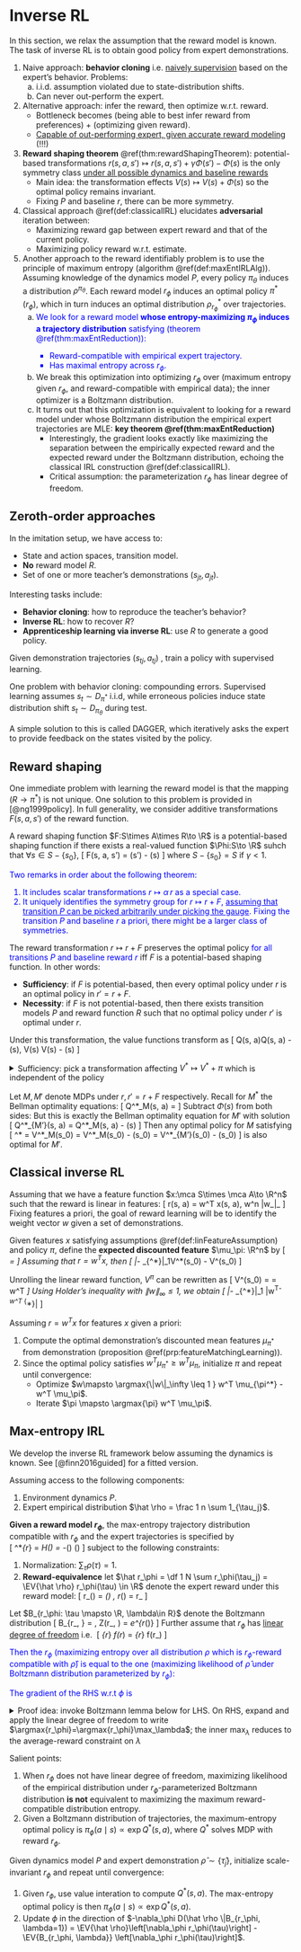 # Inverse RL 

In this section, we relax the assumption that the reward model is known. The task of inverse RL is to obtain good policy from expert demonstrations. 

1. Naive approach: **behavior cloning** i.e. [naively supervision](#imlEasy) based on the expert's behavior. Problems: 
    a. i.i.d. assumption violated due to state-distribution shifts. 
    b. Can never out-perform the expert. 
2. Alternative approach: infer the reward, then optimize w.r.t. reward. 
    - Bottleneck becomes (being able to best infer reward from preferences) + (optimizing given reward). 
    - <u>Capable of out-performing expert, given accurate reward modeling </u> (!!!) 
2. **Reward shaping theorem** \@ref(thm:rewardShapingTheorem): potential-based transformations $r(s, a, s')\mapsto r(s, a, s') + \gamma \Phi(s') - \Phi(s)$ is the only symmetry class <u>under all possible dynamics and baseline rewards</u>
    - Main idea: the transformation effects $V(s) \mapsto V(s) + \Phi(s)$ so the optimal policy remains invariant. 
    - Fixing $P$ and baseline $r$, there can be more symmetry.
3. Classical approach \@ref(def:classicalIRL) elucidates **adversarial** iteration between: 
    - Maximizing reward gap between expert reward and that of the current policy. 
    - Maximizing policy reward w.r.t. estimate. 
4. Another approach to the reward identifiably problem is to use the principle of maximum entropy (algorithm \@ref(def:maxEntIRLAlg)). Assuming knowledge of the dynamics model $P$, every policy $\pi_\theta$ induces a distribution $\rho^{\pi_\theta}$. Each reward model $r_\phi$ induces an optimal policy $\pi^*(r_\phi)$, which in turn induces an optimal distribution $\rho^*_{r_\phi}$ over trajectories.
    a. <span style="color:blue"> We look for a reward model **whose entropy-maximizing $\pi_\phi$ induces a trajectory distribution** satisfying (theorem \@ref(thm:maxEntReduction)): 
        - Reward-compatible with empirical expert trajectory. 
        - Has maximal entropy across $r_\phi$. </span>
    b. We break this optimization into optimizing $r_\phi$ over (maximum entropy given $r_\phi$, and reward-compatible with empirical data); the inner optimizer is a Boltzmann distribution. 
    c. It turns out that this optimization is equivalent to looking for a reward model under whose Boltzmann distribution the empirical expert trajectories are MLE: **key theorem \@ref(thm:maxEntReduction)** 
        - Interestingly, the gradient looks exactly like maximizing the separation between the empirically expected reward and the expected reward under the Boltzmann distribution, echoing the classical IRL construction \@ref(def:classicalIRL). 
        - Critical assumption: the parameterization $r_\phi$ has linear degree of freedom. 

## Zeroth-order approaches {#imlEasy -}

:::{.definition #imlSetup name="problem setup"}
In the imitation setup, we have access to: 

- State and action spaces, transition model. 
- **No** reward model $R$. 
- Set of one or more teacher's demonstrations $(s_{jt}, a_{jt})$. 

Interesting tasks include: 

- **Behavior cloning**: how to reproduce the teacher's behavior?
- **Inverse RL**: how to recover $R$?
- **Apprenticeship learning via inverse RL**: use $R$ to generate a good policy. 
:::

:::{.definition #demoiml name="learning from demonstrations"}
Given demonstration trajectories $(s_{tj}, a_{tj})$ , train a policy with supervised learning. 
:::

One problem with behavior cloning: compounding errors. Supervised learning assumes $s_t\sim D_{\pi^*}$ i.i.d, while erroneous policies induce state distribution shift $s_t\sim D_{\pi_\theta}$ during test. 

A simple solution to this is called DAGGER, which iteratively asks the expert to provide feedback on the states visited by the policy. 

## Reward shaping {#rewardShaping -}

One immediate problem with learning the reward model is that the mapping $(R\to \pi^*)$ is not unique. One solution to this problem is provided in [@ng1999policy]. In full generality, we consider additive transformations $F(s, a, s')$ of the reward function. 

:::{.definition name="potential-based shaping function"}
A reward shaping function $F:S\times A\times R\to \R$ is a potential-based shaping function if there exists a real-valued function $\Phi:S\to \R$ suhch that $\forall s\in S-\{s_0\}$, 
\[ 
    F(s, a, s') = \gamma \Phi(s') - \Phi(s)
\] 
where $S-\{s_0\}=S$ if $\gamma<1$. 
:::

<div style="color:blue">
Two remarks in order about the following theorem: 

1. It includes scalar transformations $r\mapsto \alpha\, r$ as a special case. 
2. It uniquely identifies the symmetry group for $r\mapsto r+F$, <u>assuming that transition $P$ can be picked arbitrarily under picking the gauge</u>. Fixing the transition $P$ and baseline $r$ a priori, there might be a larger class of symmetries. 
</div> 

:::{.theorem #rewardShapingTheorem name="reward shaping theorem"}
The reward transformation $r\mapsto r+F$ preserves the optimal policy <span style="color:blue">for all transitions $P$ and baseline reward $r$</span> iff $F$ is a potential-based shaping function. In other words: 

- **Sufficiency**: if $F$ is potential-based, then every optimal policy under $r$ is an optimal policy in $r'=r+F$. 
- **Necessity**: if $F$ is not potential-based, then there exists transition models $P$ and reward function $R$ such that no optimal policy under $r'$ is optimal under $r$. 

Under this transformation, the value functions transform as 
\[ 
    Q(s, a)\mapsto Q(s, a) - \Phi(s), \quad V(s) \mapsto V(s) - \Phi(s) 
\] 
:::

<details>
<summary>Sufficiency: pick a transformation affecting $V^*\mapsto V^*+\pi$ which is independent of the policy</summary>
</details>

Let $M, M'$ denote MDPs under $r, r'=r+F$ respectively. Recall for $M^*$ the Bellman optimality equations: 
\[ 
    Q^*_M(s, a) 
    = \EV{s'\sim P(\cdot\mid s, a)}\left[
        r(s, a, s') + \gamma \max_{a'\sim A} Q^*M(s', a') 
    \right]
\] 
Subtract $\Phi(s)$ from both sides: 
\begin{align}
    Q^*_M(s, a) - \Phi(s) 
    = \EV{s'\sim P(\cdot\mid s, a)}\left[
        r(s, a, s') + \gamma\, \Phi(s') - \Phi(s) + \gamma \max_{a'\sim A} \left[
            Q^*M(s', a') - \Phi(s) 
        \right]
    \right]
\end{align}
But this is exactly the Bellman optimality equation for $M'$ with solution 
\[ 
    Q^*_{M'}(s, a) = Q^*_M(s, a) - \Phi(s)
\] 
Then any optimal policy for $M$ satisfying 
\[ 
    \pi^* = \argmax{\pi} V^*_M(s_0) =  \argmax{\pi} V^*_M(s_0) - \Phi(s_0) = \argmax{\pi} V^*_{M'}(s_0) - \Phi(s_0)
\] 
is also optimal for $M'$. 

## Classical inverse RL {#iRL -}

:::{.definition #linFeatureAssumption name="linear features"}
Assuming that we have a feature function $x:\mca S\times \mca A\to \R^n$ such that the reward is linear in features: 
\[ 
    r(s, a) = w^T x(s, a), \quad w\in \R^n\text{   and  } \|w_\infty\|_\leq 1 
\] 
Fixing features a priori, the goal of reward learning will be to identify the weight vector $w$ given a set of demonstrations. 
:::

:::{.proposition #featureMatchingLearning name="optimal-policy learning ≈ feature matching"}
Given features $x$ satisfying assumptions \@ref(def:linFeatureAssumption) and policy $\pi$, define the **expected discounted feature** $\mu_\pi: \R^n$ by 
\[ 
    \mu_\pi =  \EV{\pi} \left[
        \sum_{t=0}^\infty \gamma^t x(s_t, a_t)\mid s_0 
    \right]
\] 
Assuming that $r=w^Tx$, then 
\[ 
    \|\mu_\pi - \mu_{\pi^*}\|_1\leq \epsilon \implies V^*(s_0) - V^\pi(s_0) \leq \epsilon
\] 
:::

Unrolling the linear reward function, $V^\pi$ can be rewritten as 
\[ 
    V^\pi(s_0) = \EV{\pi} \left[
        \sum_{t=0}^\infty \gamma^t w^T r(s_t, a_t)\mid s_0 
    \right]
    = w^T \mu_\pi 
\] 
Using Holder's inequality with $\|w\|_\infty \leq 1$, we obtain 
\[ 
    \|\mu_\pi - \mu_{\pi^*}\|_1\leq \epsilon \implies 
    |w^T\mu_\pi - w^T \mu_{\pi^*}| \leq \epsilon
\] 

:::{.definition #classicalIRL name="classical IRL algorithm"}
Assuming $r=w^Tx$ for features $x$ given a priori: 

1. Compute the optimal demonstration's discounted mean features $\mu_{\pi^*}$ from demonstration (proposition \@ref(prp:featureMatchingLearning)). 
2. Since the optimal policy satisfies $w^T \mu_{\pi^*} \geq w^T \mu_{\pi}$, initialize $\pi$ and repeat until convergence: 
    - Optimize $w\mapsto \argmax{\|w\|_\infty \leq 1 } w^T \mu_{\pi^*} - w^T \mu_\pi$. 
    - Iterate $\pi \mapsto \argmax{\pi} w^T \mu_\pi$. 
:::

## Max-entropy IRL {#maxEntropyiRL -}

We develop the inverse RL framework below assuming the dynamics is known. See [@finn2016guided] for a fitted version. 

:::{.definition #maxEntPrinciple name="principle of max entropy in IRL"}
Assuming access to the following components: 

1. Environment dynamics $P$.  
2. Expert empirical distribution $\hat \rho = \frac 1 n \sum 1_{\tau_j}$. 

**Given a reward model $r_\phi$**, the max-entropy trajectory distribution compatible with $r_\phi$ and the expert trajectories is specified by  
\[ 
    \rho^*_{r_\phi} = \max_\rho H(\rho) = -\sum_\tau \rho(\tau) \log \rho(\tau) 
\] 
subject to the following constraints: 

1. Normalization: $\sum_\tau \rho(\tau) = 1$. 
2. **Reward-equivalence** let $\hat r_\phi = \df 1 N \sum r_\phi(\tau_j) = \EV{\hat \rho} r_\phi(\tau) \in \R$ denote the expert reward under this reward model: 
\[ 
    \EV{\tau \sim \rho}r_\phi(\tau) = \sum_\tau \rho(\tau) \, r_\phi(\tau) = \hat r_\phi
\] 
:::

:::{.theorem #maxEntReduction name="max-entropy reduction"}
Let $B_{r_\phi: \tau \mapsto \R, \lambda\in R}$ denote the Boltzmann distribution 
\[ 
    B_{r_\phi, \lambda} = \df{e^{\lambda \, r_\phi(\tau)}}{Z(r_\phi, \lambda)}, \quad Z(r_\phi, \lambda) = \sum_\tau e^{\lambda r_\phi(\tau)}
\] 
Further assume that $r_\phi$ has <u>linear degree of freedom</u> i.e. 
\[
    \max_{r_\phi} \max_\lambda f(\lambda r_\phi) = \max_{r_\phi} f(r_\phi) 
\]
<div style="color:blue">
Then the $r_\phi$ (maximizing entropy over all distribution $\rho$ which is $r_\phi$-reward compatible with $\hat \rho$) is equal to the one (maximizing likelihood of $\hat \rho$ under Boltzmann distribution parameterized by $r_\phi$): 

\begin{align}
    \argmax{r_\phi}\left[
        \max_{\text{distribution }\rho} H(\rho) \quad \text{s.t.  } \EV{\rho} r_\phi(\tau) = \bar r(r_\phi)
    \right] = \argmax{r_\phi} -D(\hat \rho \| B_{r_\phi, \lambda=1}) 
\end{align}

The gradient of the RHS w.r.t $\phi$ is 
\begin{align}
    \nabla_\phi \df 1 N \sum \log B_{r_\phi, \lambda=1}(\tau_j) 
    &= \nabla_\phi \left[ 
        -\log Z_{r_\phi, \lambda=1} + \df 1 N \sum r_\phi(\tau_j) 
    \right] \\ 
    &= \EV{\hat \rho}\left[\nabla_\phi r_\phi(\tau)\right] - \EV{B_{r_\phi, \lambda}} \left[\nabla_\phi r_\phi(\tau)\right] 
\end{align}
</div> 
:::

<details>
<summary>Proof idea: invoke Boltzmann lemma below for LHS. On RHS, expand and apply the linear degree of freedom to write $\argmax{r_\phi}=\argmax{r_\phi}\max_\lambda$; the inner $\max_\lambda$ reduces to the average-reward constraint on $\lambda$</summary>

:::{.lemma name="Boltzmann solution"}
The constrained maximum 
\[ 
    \left[\max_{\text{distribution }\rho} H(\rho) \quad \text{s.t.  } \EV{\rho} r_\phi(\tau) = \bar r(r_\phi)\right]\,\, = \log Z_{r_\phi, \lambda} + \lambda \bar r(r_\phi) 
\] 
The distribution achieving the maximum is Boltzmann $\rho^* = B(r_\phi, \lambda)$, where the free parameter $\lambda$ satisfies $\EV{B_{r_\phi, \lambda}} r_\phi(\tau) = \bar r(r_\phi)$. 
:::

<details>
<summary>Proof</summary>
Introducing two Lagrangian multipliers $\lambda, \lambda_p$: the equations $\pd \lambda \mca L=\pd {\lambda_p} \mca L = 0$ enforces the two constraints, respectively: 
\begin{align}
    \mca L &= - \sum_\tau \rho(\tau) \log \rho(\tau) - \lambda \left(\bar r(r_\phi) - \sum_\tau \rho(\tau) r_\phi(\tau) \right) + \lambda_p \sum_\tau \rho(\tau) \\ 
    \pd {\rho(\tau)} \mca L 
    &= -\log \rho(\tau) + 1 + \lambda r_\phi(\tau) + \lambda_p = 0 \\ 
    \log \rho(\tau) &= 1 + \lambda r_\phi(\tau) + \lambda_p \implies \rho^*(\tau) \propto e^{\lambda r_\phi(\tau)}
\end{align}
Proceding to calculate the entropy of this distribution: 
\begin{align}
    H(\rho^*) 
    &= \sum_\tau \rho^*(\tau) \log \df{Z_{r_\phi, \lambda}}{e^{\lambda\, r_\phi(\tau)}} = \sum_\tau \rho^*(\tau) \left[
    \log Z - \lambda r_\phi(\tau)
    \right]  \\ 
    &= \log Z_{r_\phi, \lambda} + \lambda \EV{\rho^*} r_\phi(\tau) = \log Z_{r_\phi, \lambda} + \lambda \bar r(r_\phi) 
\end{align}
</details>

Applying the lemma above, the LHS reduces to 
\[ 
    \argmax{r_\phi}\left[
        Z_{r_\phi, \lambda} + \lambda r(r_\phi) \quad \text{s.t.  } \EV{\tau \sim B_{r_\phi, \lambda}} r_\phi(\tau) = \bar r(r_\phi)
    \right]
\] 
Expand the likelihood extremization on the RHS: 
\begin{aligned}
    \argmax{r_\phi} 
    -D(\hat \rho \| B_{r_\phi, \lambda=1}) 
    &= \argmax{r_\phi} \df 1 N \sum_\tau \hat \rho(\tau) \log \df{B_{r_\phi, \lambda=1}(\tau)}{\hat \rho(\tau)} \\ 
    &= \argmax{r_\phi} \df 1 N \sum_j \log B_{r_\phi, \lambda=1}(\tau_j) \\ 
    &= \argmax{r_\phi} \left(\sum_j \lambda_{=1} r_\phi(\tau_j)\right) + \log Z_{r_\phi, \lambda=1} \\ 
    &= \argmax{r_\phi} \left[ \lambda_{=1} \bar r(r_\phi) + \log Z_{r_\phi, \lambda=1}\right] 
\end{aligned}
Recall that $r_\phi$ has linear degree of freedom, so we can split the $\argmax{r_\phi}$; the inner $\max$ is maximized when $\lambda$ satisfies $\EV{B_{r_\phi, \lambda}}r_\phi(\tau) = \bar r(r_\phi)$ (this can be seen by another application of Lagrange multipliers, or by recognizing the Legendre transform), so the RHS reduces to LHS: 
\begin{aligned}
    \argmax{r_\phi} \left[ \lambda_{=1} \bar r(r_\phi) + \log Z_{r_\phi, \lambda}\right]  
    &= \argmax{r_\phi} \max_\lambda \left[ \lambda \bar r(r_\phi) + \log Z_{r_\phi, \lambda}\right]  \\ 
    &= \argmax{r_\phi}\left[
        \log Z_{r_\phi, \lambda} + \lambda r(r_\phi) \quad \text{s.t.  } \EV{\tau \sim B_{r_\phi, \lambda}} r_\phi(\tau) = \bar r(r_\phi)
    \right]
\end{aligned}
</details>

Salient points: 

1. When $r_\phi$ does not have linear degree of freedom, maximizing likelihood of the empirical distribution under $r_\phi$-parameterized Boltzmann distribution **is not** equivalent to maximizing the maximum reward-compatible distribution entropy. 
2. Given a Boltzmann distribution of trajectories, the maximum-entropy optimal policy is $\pi_\phi(a\mid s) \propto \exp Q^*(s, a)$, where $Q^*$ solves MDP with reward $r_\phi$. 

:::{.definition #maxEntIRLAlg name="max-entropy IRL Algorithm"}
Given dynamics model $P$ and expert demonstration $\hat \rho \sim \{\hat \tau_j\}$, initialize scale-invariant $r_\phi$ and repeat until convergence: 

1. Given $r_\phi$, use value interation to compute $Q^*(s, a)$. The max-entropy optimal policy is then $\pi_\phi(a\mid s) \propto \exp Q^*(s, a)$.  
2. Update $\phi$ in the direction of $-\nabla_\phi D(\hat \rho \|B_{r_\phi, \lambda=1}) = \EV{\hat \rho}\left[\nabla_\phi r_\phi(\tau)\right] - \EV{B_{r_\phi, \lambda}} \left[\nabla_\phi r_\phi(\tau)\right]$. 
:::